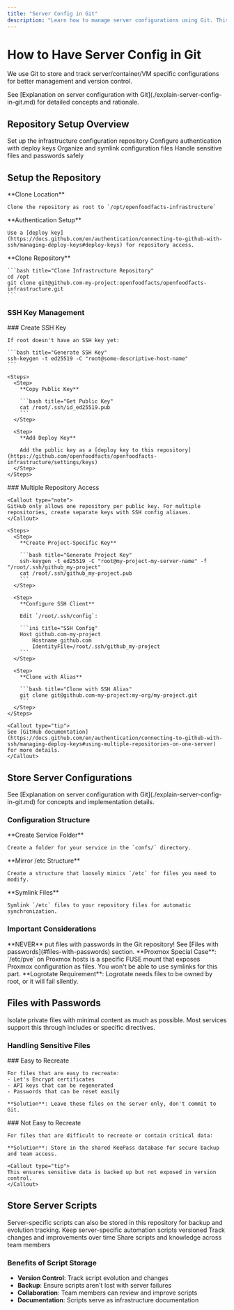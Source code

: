```yaml
---
title: "Server Config in Git"
description: "Learn how to manage server configurations using Git. This guide covers setting up the repository, handling multiple repositories with SSH keys, storing server configurations and scripts, and managing sensitive files with passwords."
---
```



# How to Have Server Config in Git

We use Git to store and track server/container/VM specific configurations for better management and version control.

<Callout type="info">
See [Explanation on server configuration with Git](./explain-server-config-in-git.md) for detailed concepts and rationale.
</Callout>

## Repository Setup Overview

<Cards>
  <Card title="Clone Repository" href="#setup-the-repository">
    Set up the infrastructure configuration repository
  </Card>
  <Card title="SSH Keys" href="#create-a-ssh-key">
    Configure authentication with deploy keys
  </Card>
  <Card title="Store Configs" href="#use-repository-to-store-server-configurations">
    Organize and symlink configuration files
  </Card>
  <Card title="Secure Files" href="#files-with-passwords">
    Handle sensitive files and passwords safely
  </Card>
</Cards>

## Setup the Repository

<Steps>
  <Step>
    **Clone Location**
    
    Clone the repository as root to `/opt/openfoodfacts-infrastructure`
  </Step>
  
  <Step>
    **Authentication Setup**
    
    Use a [deploy key](https://docs.github.com/en/authentication/connecting-to-github-with-ssh/managing-deploy-keys#deploy-keys) for repository access.
  </Step>
  
  <Step>
    **Clone Repository**
    
    ```bash title="Clone Infrastructure Repository"
    cd /opt
    git clone git@github.com-my-project:openfoodfacts/openfoodfacts-infrastructure.git
    ```
  </Step>
</Steps>

### SSH Key Management

<Tabs>
  <Tab value="single" label="Single Repository">
    ### Create SSH Key
    
    If root doesn't have an SSH key yet:
    
    ```bash title="Generate SSH Key"
    ssh-keygen -t ed25519 -C "root@some-descriptive-host-name"
    ```
    
    <Steps>
      <Step>
        **Copy Public Key**
        
        ```bash title="Get Public Key"
        cat /root/.ssh/id_ed25519.pub
        ```
      </Step>
      
      <Step>
        **Add Deploy Key**
        
        Add the public key as a [deploy key to this repository](https://github.com/openfoodfacts/openfoodfacts-infrastructure/settings/keys)
      </Step>
    </Steps>
  </Tab>
  
  <Tab value="multiple" label="Multiple Repositories">
    ### Multiple Repository Access
    
    <Callout type="note">
    GitHub only allows one repository per public key. For multiple repositories, create separate keys with SSH config aliases.
    </Callout>
    
    <Steps>
      <Step>
        **Create Project-Specific Key**
        
        ```bash title="Generate Project Key"
        ssh-keygen -t ed25519 -C "root@my-project-my-server-name" -f "/root/.ssh/github_my-project"
        cat /root/.ssh/github_my-project.pub
        ```
      </Step>
      
      <Step>
        **Configure SSH Client**
        
        Edit `/root/.ssh/config`:
        
        ```ini title="SSH Config"
        Host github.com-my-project
            Hostname github.com
            IdentityFile=/root/.ssh/github_my-project
        ```
      </Step>
      
      <Step>
        **Clone with Alias**
        
        ```bash title="Clone with SSH Alias"
        git clone git@github.com-my-project:my-org/my-project.git
        ```
      </Step>
    </Steps>
    
    <Callout type="tip">
    See [GitHub documentation](https://docs.github.com/en/authentication/connecting-to-github-with-ssh/managing-deploy-keys#using-multiple-repositories-on-one-server) for more details.
    </Callout>
  </Tab>
</Tabs>

## Store Server Configurations

<Callout type="info">
See [Explanation on server configuration with Git](./explain-server-config-in-git.md) for concepts and implementation details.
</Callout>

### Configuration Structure

<Steps>
  <Step>
    **Create Service Folder**
    
    Create a folder for your service in the `confs/` directory.
  </Step>
  
  <Step>
    **Mirror /etc Structure**
    
    Create a structure that loosely mimics `/etc` for files you need to modify.
  </Step>
  
  <Step>
    **Symlink Files**
    
    Symlink `/etc` files to your repository files for automatic synchronization.
  </Step>
</Steps>

### Important Considerations

<Callout type="danger">
**NEVER** put files with passwords in the Git repository! See [Files with passwords](#files-with-passwords) section.
</Callout>

<Callout type="note">
**Proxmox Special Case**: `/etc/pve` on Proxmox hosts is a specific FUSE mount that exposes Proxmox configuration as files. You won't be able to use symlinks for this part.
</Callout>

<Callout type="warning">
**Logrotate Requirement**: Logrotate needs files to be owned by root, or it will fail silently.
</Callout>

## Files with Passwords

<Callout type="warning">
Isolate private files with minimal content as much as possible. Most services support this through includes or specific directives.
</Callout>

### Handling Sensitive Files

<Tabs>
  <Tab value="recreatable" label="Recreatable Files">
    ### Easy to Recreate
    
    For files that are easy to recreate:
    - Let's Encrypt certificates
    - API keys that can be regenerated
    - Passwords that can be reset easily
    
    **Solution**: Leave these files on the server only, don't commit to Git.
  </Tab>
  
  <Tab value="important" label="Important Files">
    ### Not Easy to Recreate
    
    For files that are difficult to recreate or contain critical data:
    
    **Solution**: Store in the shared KeePass database for secure backup and team access.
    
    <Callout type="tip">
    This ensures sensitive data is backed up but not exposed in version control.
    </Callout>
  </Tab>
</Tabs>

## Store Server Scripts

<Callout type="info">
Server-specific scripts can also be stored in this repository for backup and evolution tracking.
</Callout>

<Cards>
  <Card title="Backup Scripts" href="#store-server-scripts">
    Keep server-specific automation scripts versioned
  </Card>
  <Card title="Evolution Tracking" href="#store-server-scripts">
    Track changes and improvements over time
  </Card>
  <Card title="Team Collaboration" href="#store-server-scripts">
    Share scripts and knowledge across team members
  </Card>
</Cards>

### Benefits of Script Storage

- **Version Control**: Track script evolution and changes
- **Backup**: Ensure scripts aren't lost with server failures  
- **Collaboration**: Team members can review and improve scripts
- **Documentation**: Scripts serve as infrastructure documentation
